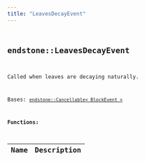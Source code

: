 ```yaml
---
title: "LeavesDecayEvent"
---
```


## <code className="doc-symbol doc-symbol-class"/> endstone::LeavesDecayEvent

Called when leaves are decaying naturally.


Bases: [`endstone::Cancellable< BlockEvent >`](cancellable)
















**Functions:**

<table>
<thead>
   <tr>
      <th>Name</th>
      <th>Description</th>
   </tr>
</thead>
<tbody>
</tbody>
</table>
